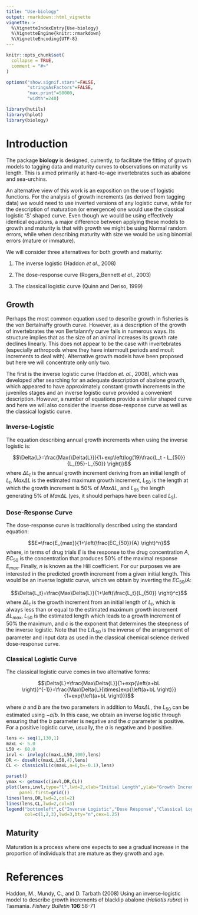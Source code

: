 ```yaml
---
title: "Use-biology"
output: rmarkdown::html_vignette
vignette: >
  %\VignetteIndexEntry{Use-biology}
  %\VignetteEngine{knitr::rmarkdown}
  %\VignetteEncoding{UTF-8}
---
```


```r
knitr::opts_chunk$set(
  collapse = TRUE,
  comment = "#>"
)

options("show.signif.stars"=FALSE,
        "stringsAsFactors"=FALSE,
        "max.print"=50000,
        "width"=240)


```

```r
library(hutils)
library(hplot)
library(biology)
```


# Introduction

The package __biology__ is designed, currently, to facilitate the fitting of growth models to tagging data and maturity curves to observations on maturity vs length. This is aimed primarily at hard-to-age invertebrates such as abalone and sea-urchins.

An alternative view of this work is an exposition on the use of logistic functions. For the analysis of growth increments (as derived from tagging data) we would need to use inverted versions of any logistic curve, while for the description of maturation (or emergence) one would use the classical logistic 'S' shaped curve. Even though we would be using effectively identical equations, a major difference between applying these models to growth and maturity is that with growth we might be using Normal random errors, while when describing maturity with size we would be using binomial errors (mature or immature).

We will consider three alternatives for both growth and maturity:

1. The inverse logistic  (Haddon _et al_., 2008)

2. The dose-response curve (Rogers_Bennett _et al_., 2003)

3. The classical logistic curve (Quinn and Deriso, 1999)

## Growth

Perhaps the most common equation used to describe growth in fisheries is the von Bertalnaffy growth curve. However, as a description of the growth of invertebrates the von Bertalannfy curve fails in numerous ways. Its structure implies that as the size of an animal increases its growth rate declines linearly. This does not appear to be the case with invertebrates (especially arthropods where they have intermoult periods and moult increments to deal with). Alternative growth models have been proposed but here we will concentrate only only two. 

The first is the inverse logistic curve (Haddon _et. al._, 2008), which was developed after searching for an adequate description of abalone growth, which appeared to have approximately constant growth increments in the juveniles stages and an inverse logistic curve provided a convenient description. However, a number of equations provide a similar shaped curve and here we will also consider the inverse dose-response curve as well as the classical logistic curve.

### Inverse-Logistic

The equation describing annual growth increments when using the inverse logistic is:

$$\Delta{L}=\frac{Max{\Delta{L}}}{1+exp\left(log(19)\frac{L_t - L_{50}}{L_{95}-L_{50}} \right)}$$
where $\Delta{L_t}$ is the annual growth increment deriving from an initial length of $L_t$, $Max{\Delta{L}}$ is the estimated maximum growth increment, $L_{50}$ is the length at which the growth increment is 50% of $Max{\Delta{L}}$, and $L_{95}$ the length generating 5% of $Max{\Delta{L}}$ (yes, it should perhaps have been called $L_5$).  

### Dose-Response Curve

The dose-response curve is traditionally described using the standard equation:

$$E=\frac{E_{max}}{1+\left(\frac{EC_{50}}{A} \right)^n}$$
where, in terms of drug trials $E$ is the response to the drug concentration $A$, $EC_{50}$ is the concentration that produces 50% of the maximal response $E_{max}$. Finally, $n$ is known as the Hill coefficient. For our purposes we are interested in the predicted growth increment from a given initial length. This would be an inverse logistic curve, which we obtain by inverting the $EC_{50}/A$:

$$\Delta{L_t}=\frac{Max\Delta{L}}{1+\left(\frac{L_t}{L_{50}} \right)^c}$$
where $\Delta{L_t}$ is the growth increment from an initial length of $L_t$, which is always less than or equal to the estimated maximum growth increment $\Delta{L_{max}}$, $L_{50}$ is the estimated length which leads to a growth increment of 50% the maximum, and $c$ is the exponent that determines the steepness of the inverse logistic. Note that the $L/L_{50}$ is the inverse of the arrangement of parameter and input data as used in the classical chemical science derived dose-response curve. 

### Classical Logistic Curve

The classical logistic curve comes in two alternative forms:

$$\Delta{L}=\frac{Max\Delta{L}}{1+exp{\left(a+bL \right)}^{-1}}=\frac{Max\Delta{L}{\times}exp{\left(a+bL \right)}}{1+exp{\left(a+bL \right)}}$$

where $a$ and $b$ are the two parameters in addition to $Max\Delta{L}$, the $L_{50}$ can be estimated using $-a/b$. In this case, we obtain an inverse logistic through ensuring that the $b$ parameter is negative and the $a$ parameter is positive. For a positive logistic curve, usually, the $a$ is negative and $b$ positive.

```r
lens <- seq(1,130,1)
maxL <- 5.0
L50 <- 60.0
invl <- invlog(c(maxL,L50,100),lens)
DR <- doseR(c(maxL,L50,4),lens)
CL <- classicalL(c(maxL,a=6,b=-0.1),lens)

```

```r
parset()
ymax <- getmax(c(invl,DR,CL))
plot(lens,invl,type="l",lwd=2,xlab="Initial Length",ylab="Growth Increment",
     panel.first=grid())
lines(lens,DR,lwd=2,col=2)
lines(lens,CL,lwd=2,col=3)
legend("bottomleft",c("Inverse Logistic","Dose Response","Classical Logistic"),
       col=c(1,2,3),lwd=3,bty="n",cex=1.25)
```









## Maturity

Maturation is a process where one expects to see a gradual increase in the proportion of individuals that are mature as they grwoth and age.







# References

Haddon, M., Mundy, C., and D. Tarbath (2008) Using an inverse-logistic model to describe growth increments of blacklip abalone (_Haliotis rubra_) in Tasmania. _Fishery Bulletin_ __106__:58-71

















